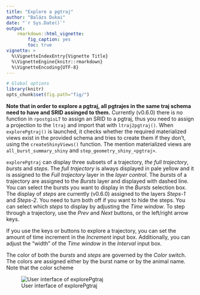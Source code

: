 ```yaml
---
title: "Explore a pgtraj"
author: "Balázs Dukai"
date: "`r Sys.Date()`"
output: 
    rmarkdown::html_vignette:
        fig_caption: yes
        toc: true
vignette: >
  %\VignetteIndexEntry{Vignette Title}
  %\VignetteEngine{knitr::rmarkdown}
  %\VignetteEncoding{UTF-8}
---
```


```r
# Global options
library(knitr)
opts_chunk$set(fig.path="fig/")
```

**Note that in order to explore a pgtraj, all pgtrajes in the same traj schema need to have and SRID assinged to them.** Currently (v0.6.0) there is no function in `rpostgisLT` to assign an SRID to a pgtraj, thus you need to assign a projection to the `ltraj` and import that with `ltraj2pgtraj()`. When `explorePgtraj()` is launched, it checks whether the required materialized views exist in the provided schema and tries to create them if they don't, using the `createShinyViews()` function. The mention materialized views are `all_burst_summary_shiny` and `step_geometry_shiny_<pgtraj>`.

`explorePgtraj` can display three subsets of a trajectory, *the full trajectory*, *bursts* and *steps*. The *full trajectory* is always displayed in pale yellow and it is assigned to the *Full trajectory* layer in the *layer control*. The *bursts* of a trajectory are assigned to the *Bursts* layer and displayed with dashed line. You can select the bursts you want to display in the *Bursts* selection box. The display of *steps* are currently (v0.6.0) assigned to the layers *Steps-1* and *Steps-2*. You need to turn both off if you want to hide the steps. You can select which *steps* to display by adjusting the *Time window*. To step through a trajectory, use the *Prev* and *Next* buttons, or the left/right arrow keys. 

If you use the keys or buttons to explore a trajectory, you can set the amount of time increment in the *Increment* input box. Additionally, you can adjust the "width" of the *Time window* in the *Interval* input box.

The color of both the *bursts* and *steps* are governed by the *Color* switch. The colors are assigned either by the burst name or by the animal name. Note that the color scheme 

![User interface of explorePgtraj](fig/explorePgtraj_ui.png)
